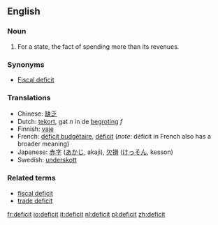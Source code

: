==English==

===Noun===
{{en-noun-reg}}

# For a state, the fact of spending more than its revenues.

===Synonyms===
*[[Fiscal deficit]]

===Translations===
*Chinese: [[缺乏]] 
*Dutch: [[tekort]], gat ''n'' in de [[begroting]] ''f''
*Finnish: [[vaje]]
*French: [[déficit budgétaire]], [[déficit]] (''note'': déficit in French also has a broader meaning)
*Japanese: [[赤字]] ([[あかじ]], akaji), [[欠損]] ([[けっそん]], kesson)
*Swedish: [[underskott]]

===Related terms===

*[[fiscal deficit]]
*[[trade deficit]]

[[fr:deficit]]
[[io:deficit]]
[[it:deficit]]
[[nl:deficit]]
[[pl:deficit]]
[[zh:deficit]]